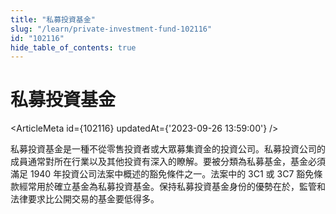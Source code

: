 ```yaml
---
title: "私募投資基金"
slug: "/learn/private-investment-fund-102116"
id: "102116"
hide_table_of_contents: true
---
```



# 私募投資基金

<ArticleMeta id={102116} updatedAt={'2023-09-26 13:59:00'} />
<div className='border-solid border-b border-t-0 my-4 border-[var(--ifm-color-gray-300)]' />

私募投資基金是一種不從零售投資者或大眾募集資金的投資公司。私募投資公司的成員通常對所在行業以及其他投資有深入的瞭解。要被分類為私募基金，基金必須滿足 1940 年投資公司法案中概述的豁免條件之一。法案中的 3C1 或 3C7 豁免條款經常用於確立基金為私募投資基金。保持私募投資基金身份的優勢在於，監管和法律要求比公開交易的基金要低得多。
